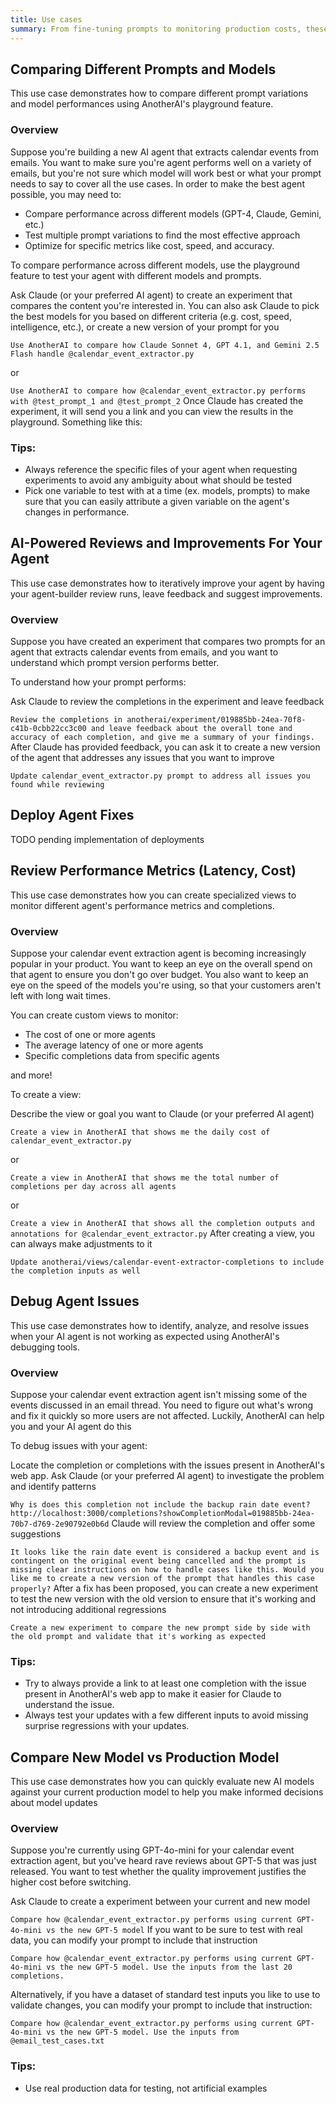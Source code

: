 ```yaml
---
title: Use cases
summary: From fine-tuning prompts to monitoring production costs, these real-world scenarios show how teams use AnotherAI to build, debug, and optimize their AI agents throughout the entire development lifecycle.
---
```




## Comparing Different Prompts and Models 

This use case demonstrates how to compare different prompt variations and model performances using AnotherAI's playground feature.

### Overview
Suppose you're building a new AI agent that extracts calendar events from emails. You want to make sure you're agent performs well on a variety of emails, but you're not sure which model will work best or what your prompt needs to say to cover all the use cases. 
In order to make the best agent possible, you may need to:
- Compare performance across different models (GPT-4, Claude, Gemini, etc.)
- Test multiple prompt variations to find the most effective approach
- Optimize for specific metrics like cost, speed, and accuracy. 

To compare performance across different models, use the playground feature to test your agent with different models and prompts.

<Steps>
<Step>
Ask Claude (or your preferred AI agent) to create an experiment that compares the content you're interested in. You can also ask Claude to pick the best models for you based on different criteria (e.g. cost, speed, intelligence, etc.), or create a new version of your prompt for you

`Use AnotherAI to compare how Claude Sonnet 4, GPT 4.1, and Gemini 2.5 Flash handle @calendar_event_extractor.py`

or 

`Use AnotherAI to compare how @calendar_event_extractor.py performs with @test_prompt_1 and @test_prompt_2`
</Step>
<Step>
Once Claude has created the experiment, it will send you a link and you can view the results in the playground. Something like this:
</Step>
</Steps>

### Tips:
- Always reference the specific files of your agent when requesting experiments to avoid any ambiguity about what should be tested
- Pick one variable to test with at a time (ex. models, prompts) to make sure that you can easily attribute a given variable on the agent's changes in performance.

## AI-Powered Reviews and Improvements For Your Agent

This use case demonstrates how to iteratively improve your agent by having your agent-builder review runs, leave feedback and suggest improvements. 

### Overview
Suppose you have created an experiment that compares two prompts for an agent that extracts calendar events from emails, and you want to understand which prompt version performs better. 

To understand how your prompt performs:

<Steps>
<Step>
Ask Claude to review the completions in the experiment and leave feedback

`Review the completions in anotherai/experiment/019885bb-24ea-70f8-c41b-0cbb22cc3c00 and leave feedback about the overall tone and accuracy of each completion, and give me a summary of your findings.`
</Step>
<Step>
After Claude has provided feedback, you can ask it to create a new version of the agent that addresses any issues that you want to improve

`Update calendar_event_extractor.py prompt to address all issues you found while reviewing`
</Step>
</Steps>

## Deploy Agent Fixes

TODO pending implementation of deployments

## Review Performance Metrics (Latency, Cost)

This use case demonstrates how you can create specialized views to monitor different agent's performance metrics and completions.

### Overview
Suppose your calendar event extraction agent is becoming increasingly popular in your product. You want to keep an eye on the overall spend on that agent to ensure you don't go over budget. You also want to keep an eye on the speed of the models you're using, so that your customers aren't left with long wait times. 

You can create custom views to monitor:
- The cost of one or more agents
- The average latency of one or more agents
- Specific completions data from specific agents

and more!

To create a view:

<Steps>
<Step>
Describe the view or goal you want to Claude (or your preferred AI agent)

`Create a view in AnotherAI that shows me the daily cost of calendar_event_extractor.py`

or 

`Create a view in AnotherAI that shows me the total number of completions per day across all agents`

or 

`Create a view in AnotherAI that shows all the completion outputs and annotations for @calendar_event_extractor.py`
</Step>
<Step>
After creating a view, you can always make adjustments to it

`Update anotherai/views/calendar-event-extractor-completions to include the completion inputs as well`
</Step>
</Steps>

## Debug Agent Issues

This use case demonstrates how to identify, analyze, and resolve issues when your AI agent is not working as expected using AnotherAI's debugging tools.

### Overview
Suppose your calendar event extraction agent isn't missing some of the events discussed in an email thread. You need to figure out what's wrong and fix it quickly so more users are not affected. Luckily, AnotherAI can help you and your AI agent do this

To debug issues with your agent:

<Steps>
<Step>
Locate the completion or completions with the issues present in AnotherAI's web app.
</Step>
<Step>
Ask Claude (or your preferred AI agent) to investigate the problem and identify patterns

`Why is does this completion not include the backup rain date event? http://localhost:3000/completions?showCompletionModal=019885bb-24ea-70b7-d769-2e90792e0b6d`
</Step>
<Step>
Claude will review the completion and offer some suggestions

`It looks like the rain date event is considered a backup event and is contingent on the original event being cancelled and the prompt is missing clear instructions on how to handle cases like this. Would you like me to create a new version of the prompt that handles this case properly?`
</Step>
<Step>
After a fix has been proposed, you can create a new experiment to test the new version with the old version to ensure that it's working and not introducing additional regressions

`Create a new experiment to compare the new prompt side by side with the old prompt and validate that it's working as expected`
</Step>
</Steps>

### Tips:
- Try to always provide a link to at least one completion with the issue present in AnotherAI's web app to make it easier for Claude to understand the issue.
- Always test your updates with a few different inputs to avoid missing surprise regressions with your updates. 

## Compare New Model vs Production Model

This use case demonstrates how you can quickly evaluate new AI models against your current production model to help you make informed decisions about model updates

### Overview
Suppose you're currently using GPT-4o-mini for your calendar event extraction agent, but you've heard rave reviews about GPT-5 that was just released. You want to test whether the quality improvement justifies the higher cost before switching.

<Steps>
<Step>
Ask Claude to create a experiment between your current and new model

`Compare how @calendar_event_extractor.py performs using current GPT-4o-mini vs the new GPT-5 model`
</Step>
<Step>
If you want to be sure to test with real data, you can modify your prompt to include that instruction

`Compare how @calendar_event_extractor.py performs using current GPT-4o-mini vs the new GPT-5 model. Use the inputs from the last 20 completions.`

Alternatively, if you have a dataset of standard test inputs you like to use to validate changes, you can modify your prompt to include that instruction:

`Compare how @calendar_event_extractor.py performs using current GPT-4o-mini vs the new GPT-5 model. Use the inputs from @email_test_cases.txt`
</Step>
</Steps>

### Tips:
- Use real production data for testing, not artificial examples
